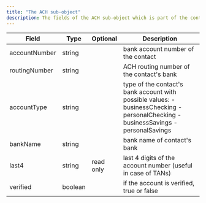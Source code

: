 ```yaml
---
title: "The ACH sub-object"
description: The fields of the ACH sub-object which is part of the contact object
---
```


| Field         | Type    | Optional  | Description                                                                                                                        |
|---------------|---------|-----------|------------------------------------------------------------------------------------------------------------------------------------|
| accountNumber | string  |           | bank account number of the contact                                                                                                 |
| routingNumber | string  |           | ACH routing number of the contact's bank                                                                                           |
| accountType   | string  |           | type of the contact's bank account with possible values: - businessChecking - personalChecking - businessSavings - personalSavings |
| bankName      | string  |           | bank name of contact's bank                                                                                                        |
| last4         | string  | read only | last 4 digits of the account number (useful in case of TANs)                                                                       |
| verified      | boolean |           | if the account is verified, true or false                                                                                          |